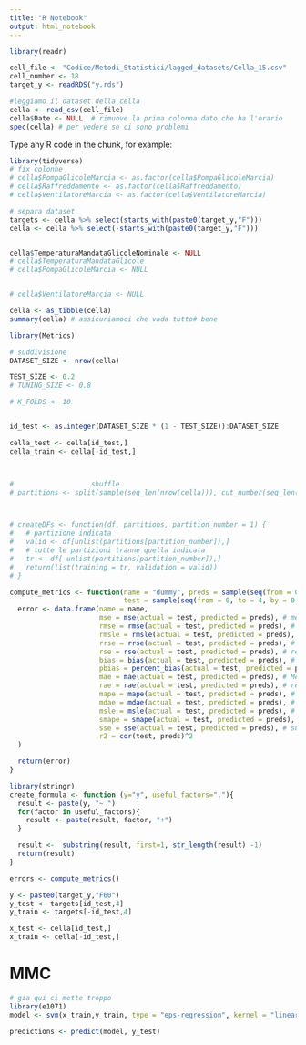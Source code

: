 ```yaml
---
title: "R Notebook"
output: html_notebook
---
```



```r
library(readr)

cell_file <- "Codice/Metodi_Statistici/lagged_datasets/Cella_15.csv"
cell_number <- 18
target_y <- readRDS("y.rds")

#leggiamo il dataset della cella
cella <- read_csv(cell_file)
cella$Date <- NULL  # rimuove la prima colonna dato che ha l'orario
spec(cella) # per vedere se ci sono problemi
```

Type any R code in the chunk, for example:
```r
library(tidyverse)
# fix colonne
# cella$PompaGlicoleMarcia <- as.factor(cella$PompaGlicoleMarcia)
# cella$Raffreddamento <- as.factor(cella$Raffreddamento)
# cella$VentilatoreMarcia <- as.factor(cella$VentilatoreMarcia)

# separa dataset
targets <- cella %>% select(starts_with(paste0(target_y,"F")))
cella <- cella %>% select(-starts_with(paste0(target_y,"F")))


cella$TemperaturaMandataGlicoleNominale <- NULL
# cella$TemperaturaMandataGlicole
# cella$PompaGlicoleMarcia <- NULL


# cella$VentilatoreMarcia <- NULL
```

```r
cella <- as_tibble(cella)
summary(cella) # assicuriamoci che vada tutto# bene
```
```r
library(Metrics)

# suddivisione
DATASET_SIZE <- nrow(cella)

TEST_SIZE <- 0.2
# TUNING_SIZE <- 0.8

# K_FOLDS <- 10


id_test <- as.integer(DATASET_SIZE * (1 - TEST_SIZE)):DATASET_SIZE

cella_test <- cella[id_test,]
cella_train <- cella[-id_test,]



#                   shuffle
# partitions <- split(sample(seq_len(nrow(cella))), cut_number(seq_len(nrow(cella)), K_FOLDS, labels = FALSE))



# createDFs <- function(df, partitions, partition_number = 1) {
#   # partizione indicata
#   valid <- df[unlist(partitions[partition_number]),]
#   # tutte le partizioni tranne quella indicata
#   tr <- df[-unlist(partitions[partition_number]),]
#   return(list(training = tr, validation = valid))
# }

compute_metrics <- function(name = "dummy", preds = sample(seq(from = 0, to = 4, by = 0.5), replace = TRUE),
                            test = sample(seq(from = 0, to = 4, by = 0.5), replace = TRUE)) {
  error <- data.frame(name = name,
                      mse = mse(actual = test, predicted = preds), # mean square error
                      rmse = rmse(actual = test, predicted = preds), # root mean square error
                      rmsle = rmsle(actual = test, predicted = preds), # root mean square log error
                      rrse = rrse(actual = test, predicted = preds), # root relative square error
                      rse = rse(actual = test, predicted = preds), # relative square error
                      bias = bias(actual = test, predicted = preds), # bias del modello
                      pbias = percent_bias(actual = test, predicted = preds), # percent bias
                      mae = mae(actual = test, predicted = preds), # Mean Absolute Error
                      rae = rae(actual = test, predicted = preds), # relative absolute error
                      mape = mape(actual = test, predicted = preds), # Mean Absolute Percentage Error
                      mdae = mdae(actual = test, predicted = preds), # Median Absolute Different Error
                      msle = msle(actual = test, predicted = preds), # Mean Squared Log Error
                      smape = smape(actual = test, predicted = preds), #symmetric mean absolute percentage error
                      sse = sse(actual = test, predicted = preds), # sum of the squared differences between two numeric vectors
                      r2 = cor(test, preds)^2
  )

  return(error)
}

library(stringr)
create_formula <- function (y="y", useful_factors="."){
  result <- paste(y, "~ ")
  for(factor in useful_factors){
    result <- paste(result, factor, "+")
  }

  result <-  substring(result, first=1, str_length(result) -1)
  return(result)
}

errors <- compute_metrics()
```
```r
y <- paste0(target_y,"F60")
y_test <- targets[id_test,4]
y_train <- targets[-id_test,4]

x_test <- cella[id_test,]
x_train <- cella[-id_test,]
```
# MMC
```r
# gia qui ci mette troppo
library(e1071)
model <- svm(x_train,y_train, type = "eps-regression", kernel = "linear", cost = 1e100)
```
```r
predictions <- predict(model, y_test)
```

